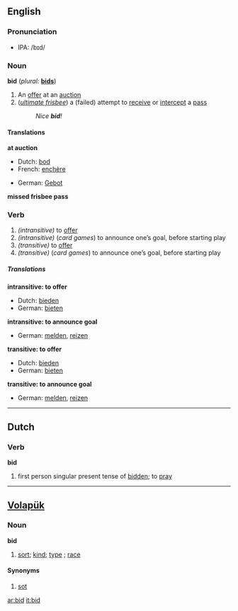 ==English==

===Pronunciation===
*IPA: /bɪd/

===Noun===
'''bid'''  (''plural:'' '''[[bids]]''')
# An [[offer]] at an [[auction]]
# (''[[ultimate frisbee]]'') a (failed) attempt to [[receive]] or [[intercept]] a [[pass]]
#:''Nice '''bid'''!''

====Translations====
'''at auction'''
{{top}}
*Dutch: [[bod]] {{n}}
*French: [[enchère]] {{f}}
{{mid}}
*German: [[Gebot]] {{n}}
{{bottom}}

'''missed frisbee pass'''
{{top}}
{{mid}}
{{bottom}}

===Verb===
{{en-infl-irreg|bid|bids|bidding|bid]] ''or'' [[bidden|bade]] ''or'' [[bid}}
# ''(intransitive)'' to [[offer]]
# ''(intransitive)'' (''card games'') to announce one’s goal, before starting play
# ''(transitive)''  to [[offer]]
# ''(transitive)''  (''card games'') to announce one’s goal, before starting play

=====Translations=====
'''intransitive: to offer'''
*Dutch: [[bieden]]
*German: [[bieten]]

'''intransitive: to announce goal'''
*German: [[melden]], [[reizen]]

'''transitive: to offer'''
*Dutch: [[bieden]]
*German: [[bieten]]

'''transitive: to announce goal'''
*German: [[melden]], [[reizen]]

----

==Dutch==
===Verb===
'''bid'''
# first person singular present tense of [[bidden]]; to [[pray]]

----
==[[Volapük]]==
===Noun===
'''bid'''
#[[sort]]; [[kind]]; [[type]] ; [[race]]
====Synonyms====
#[[sot]]

[[ar:bid]]
[[it:bid]]